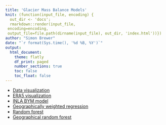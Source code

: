 ```yaml
---
title: 'Glacier Mass Balance Models'
knit: (function(input_file, encoding) {
  out_dir <- 'docs';
  rmarkdown::render(input_file,
 encoding=encoding,
 output_file=file.path(dirname(input_file), out_dir, 'index.html'))})
author: "Simon Brewer"
date: "`r format(Sys.time(), '%d %B, %Y')`"
output:
  html_document:
    theme: flatly
    df_print: paged
    number_sections: true
    toc: false
    toc_float: false
---
```



- [Data visualization][viz]
- [ERA5 visualization][era5]
- [INLA BYM model][inla1]
- [Geographically weighted regression][gwr]
- [Random forest][rf_simple]
- [Geographical random forest][grf]

[viz]: https://simonbrewer.github.io/glacier_mb/mb_viz.html
[era5]: https://simonbrewer.github.io/glacier_mb/era5_viz.html
[inla1]: https://simonbrewer.github.io/glacier_mb/mb_INLA.html
[gwr]: https://simonbrewer.github.io/glacier_mb/mb_gwr.html
[rf_simple]: https://simonbrewer.github.io/glacier_mb/mb_rf_simple.html
[grf]: https://simonbrewer.github.io/glacier_mb/mb_grf.html



